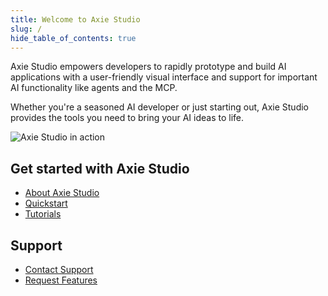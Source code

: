 ```yaml
---
title: Welcome to Axie Studio
slug: /
hide_table_of_contents: true
---
```


Axie Studio empowers developers to rapidly prototype and build AI applications with a user-friendly visual interface and support for important AI functionality like agents and the MCP.

Whether you're a seasoned AI developer or just starting out, Axie Studio provides the tools you need to bring your AI ideas to life.

![Axie Studio in action](/img/playground-response.png)

## Get started with Axie Studio

* [About Axie Studio](/about-axie-studio)
* [Quickstart](/get-started-quickstart)
* [Tutorials](/tutorials)

## Support

* [Contact Support](mailto:support@axiestudio.se)
* [Request Features](mailto:support@axiestudio.se)